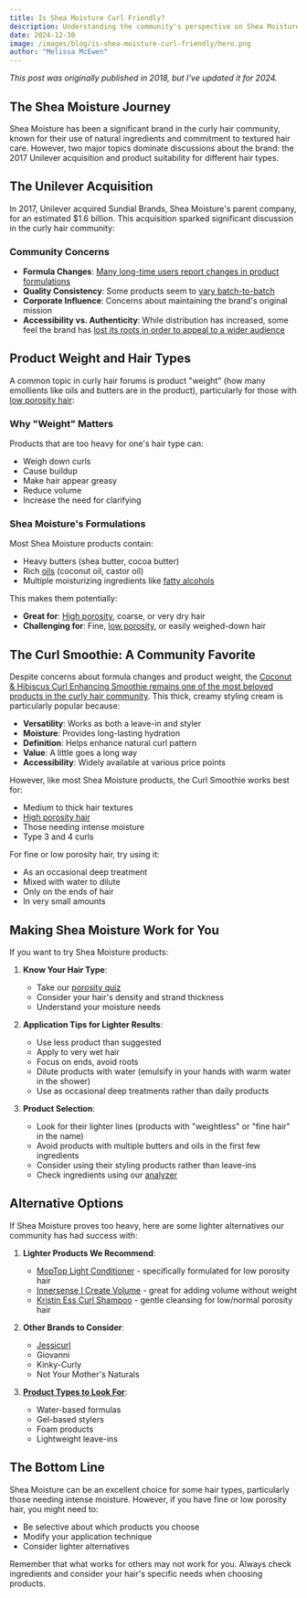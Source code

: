 ```yaml
---
title: Is Shea Moisture Curl Friendly?
description: Understanding the community's perspective on Shea Moisture products, from formula changes after the Unilever acquisition to concerns about product weight for different hair types.
date: 2024-12-30
image: /images/blog/is-shea-moisture-curl-friendly/hero.png
author: "Melissa McEwen"
---
```

*This post was originally published in 2018, but I've updated it for 2024.*

<Affiliate />

The Shea Moisture Journey
------------------------

Shea Moisture has been a significant brand in the curly hair community, known for their use of natural ingredients and commitment to textured hair care. However, two major topics dominate discussions about the brand: the 2017 Unilever acquisition and product suitability for different hair types.

The Unilever Acquisition
-----------------------

In 2017, Unilever acquired Sundial Brands, Shea Moisture's parent company, for an estimated $1.6 billion. This acquisition sparked significant discussion in the curly hair community:

### Community Concerns

* **Formula Changes**: [Many long-time users report changes in product formulations](https://www.reddit.com/r/curlyhair/comments/bqii9s/warning_shea_moisture_has_completely_changed/)
* **Quality Consistency**: Some products seem to [vary batch-to-batch](https://www.reddit.com/r/curlyhair/comments/6j8cfa/shea_moisture_inconsistencies/)
* **Corporate Influence**: Concerns about maintaining the brand's original mission
* **Accessibility vs. Authenticity**: While distribution has increased, some feel the brand has [lost its roots in order to appeal to a wider audience](https://thegrio.com/2017/04/24/shea-moisture-video-backlash/)


Product Weight and Hair Types
---------------------------

A common topic in curly hair forums is product "weight" (how many emollients like oils and butters are in the product), particularly for those with [low porosity hair](/porosity/low-porosity):

### Why "Weight" Matters

Products that are too heavy for one's hair type can:
* Weigh down curls
* Cause buildup
* Make hair appear greasy
* Reduce volume
* Increase the need for clarifying

### Shea Moisture's Formulations

Most Shea Moisture products contain:
* Heavy butters (shea butter, cocoa butter)
* Rich [oils](https://www.curlsbot.com/groups/oils) (coconut oil, castor oil)
* Multiple moisturizing ingredients like [fatty alcohols](https://www.curlsbot.com/categories/emollient-alcohols)

This makes them potentially:
* **Great for**: [High porosity](/porosity/high-porosity), coarse, or very dry hair
* **Challenging for**: Fine, [low porosity](/porosity/low-porosity), or easily weighed-down hair

The Curl Smoothie: A Community Favorite
-------------------------------

Despite concerns about formula changes and product weight, the [Coconut & Hibiscus Curl Enhancing Smoothie remains one of the most beloved products in the curly hair community](https://amzn.to/4gHGC5A). This thick, creamy styling cream is particularly popular because:

* **Versatility**: Works as both a leave-in and styler
* **Moisture**: Provides long-lasting hydration
* **Definition**: Helps enhance natural curl pattern
* **Value**: A little goes a long way
* **Accessibility**: Widely available at various price points

However, like most Shea Moisture products, the Curl Smoothie works best for:
* Medium to thick hair textures
* [High porosity hair](/porosity/high-porosity)
* Those needing intense moisture
* Type 3 and 4 curls

For fine or low porosity hair, try using it:
* As an occasional deep treatment
* Mixed with water to dilute
* Only on the ends of hair
* In very small amounts

Making Shea Moisture Work for You
-------------------------------

If you want to try Shea Moisture products:

1. **Know Your Hair Type**:
   * Take our [porosity quiz](/porosity-quiz)
   * Consider your hair's density and strand thickness
   * Understand your moisture needs

2. **Application Tips for Lighter Results**:
   * Use less product than suggested
   * Apply to very wet hair
   * Focus on ends, avoid roots
   * Dilute products with water (emulsify in your hands with warm water in the shower)
   * Use as occasional deep treatments rather than daily products

3. **Product Selection**:
   * Look for their lighter lines (products with "weightless" or "fine hair" in the name)
   * Avoid products with multiple butters and oils in the first few ingredients
   * Consider using their styling products rather than leave-ins
   * Check ingredients using our [analyzer](/)

Alternative Options
-----------------

If Shea Moisture proves too heavy, here are some lighter alternatives our community has had success with:

1. **Lighter Products We Recommend**:
   * [MopTop Light Conditioner](https://amzn.to/2ApLXiq) - specifically formulated for low porosity hair
   * [Innersense I Create Volume](https://amzn.to/3ZXk3o3) - great for adding volume without weight
   * [Kristin Ess Curl Shampoo](https://amzn.to/49LHTpT) - gentle cleansing for low/normal porosity hair

2. **Other Brands to Consider**:
   * [Jessicurl](https://sovrn.co/whrbixm)
   * Giovanni
   * Kinky-Curly
   * Not Your Mother's Naturals

3. **[Product Types to Look For](https://www.curlsbot.com/products)**:
   * Water-based formulas
   * Gel-based stylers
   * Foam products
   * Lightweight leave-ins

The Bottom Line
-------------

Shea Moisture can be an excellent choice for some hair types, particularly those needing intense moisture. However, if you have fine or low porosity hair, you might need to:
* Be selective about which products you choose
* Modify your application technique
* Consider lighter alternatives

Remember that what works for others may not work for you. Always check ingredients and consider your hair's specific needs when choosing products.


